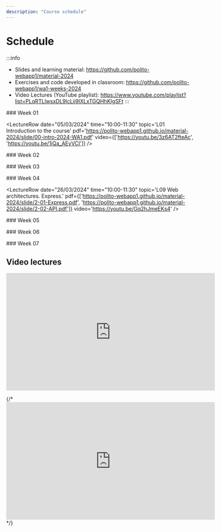 ```yaml
---
description: "Course schedule"
---
```




# Schedule

:::info
- Slides and learning material: https://github.com/polito-webapp1/material-2024
- Exercises and code developed in classroom: https://github.com/polito-webapp1/wa1-weeks-2024
- Video Lectures (YouTube playlist): https://www.youtube.com/playlist?list=PLqRTLlwsxDL9lcLij9lXLxTGQHhKIgSFt
:::

<LectureTable defaultTeacher="Fulvio Corno" defaultType="Lecture" showMaterial={true} language='EN'>

<LectureDivider>
### Week 01
</LectureDivider>


<LectureRow
    date="05/03/2024" time="10:00-11:30"
    topic='L01 Introduction to the course'
    pdf='https://polito-webapp1.github.io/material-2024/slide/00-intro-2024-WA1.pdf'
    video={['https://youtu.be/3z6AT2fteAc', 'https://youtu.be/1iQa_AEvVCI']}
/>

<LectureRow
    date="05/03/2024" time="11:30-13:00"
    topic='L02 Introduction to JavaScript'
    pdf='https://polito-webapp1.github.io/material-2024/slide/1-01-javascript-basics.pdf'
    video='https://youtu.be/8mxDWg3O0-M'
/>

<LectureRow
    date="07/03/2024" time="08:30-10:00"
    topic='L03 JavaScript Exercises on Arrays and Strings'
    type='Exercise'
    github='https://github.com/polito-webapp1/wa1-weeks-2024/blob/main/week01/exercises.md'
    video='https://youtu.be/xFfRqY85RQc'
/>

<LectureRow
    date="07/03/2024" time="10:00-11:30"
    topic='L04 JavaScript Objects and Functions'
    pdf='https://polito-webapp1.github.io/material-2024/slide/1-02-javascript-objects-functions.pdf'
    video='https://youtu.be/YpjdzeCe8sw'
/>

<LectureRow
    topic='Week 01 exercises'
    github='https://github.com/polito-webapp1/wa1-weeks-2024/tree/main/week01'
    teacher='' type=''
/>

<LectureDivider>
### Week 02
</LectureDivider>

<LectureRow
    date="12/03/2024" time="10:00-11:30"
    topic='L05 Constructor Functions. Callbacks. Exercise 3.'
    github='https://github.com/polito-webapp1/wa1-weeks-2024/blob/main/week02/exercise%203.md'
    video='https://youtu.be/uupGl6dcZJo'
/>  

<LectureRow
    date="12/03/2024" time="11:30-13:00"
    topic='L06 Functional programming. Exercise 3.'
    pdf='https://polito-webapp1.github.io/material-2024/slide/1-03-javascript-async-programming.pdf'
    video='https://youtu.be/xFSsudR-Buc'
/>

<LectureRow
    date="14/03/2024" time=""
    type='Lab'
    topic='Overall labs specification'
    teacher=''
    pdf='https://polito-webapp1.github.io/lab-2024/00-overall-labs-specification/overall-labs-specification.pdf'
/>

<LectureRow
    date="14/03/2024" time="08:30-10:00"
    type='Lab'
    topic='Lab 01 - Group 1'
    teacher='Juan Pablo Sáenz'
    pdf='https://polito-webapp1.github.io/lab-2024/lab01-node/lab01-getting-started-node.pdf'
    github='https://github.com/polito-webapp1/lab-2024/tree/main/lab01-node'
/>

<LectureRow
    date="14/03/2024" time="10:00-11:30"
    type='Lab'
    topic='Lab 01 - Group 2'
    teacher='Juan Pablo Sáenz'
    pdf='https://polito-webapp1.github.io/lab-2024/lab01-node/lab01-getting-started-node.pdf'
    github='https://github.com/polito-webapp1/lab-2024/tree/main/lab01-node'
/>

<LectureRow
    date="14/03/2024" time="10:00-11:30"
    type='Lab'
    topic='Lab 01 - Group 3'
    teacher='Luca Pezzolla'
    pdf='https://polito-webapp1.github.io/lab-2024/lab01-node/lab01-getting-started-node.pdf'
    github='https://github.com/polito-webapp1/lab-2024/tree/main/lab01-node'
/>

<LectureRow
    topic='Week 02 exercises'
    teacher='' type=''
    github='https://github.com/polito-webapp1/wa1-weeks-2024/tree/main/week02'
/>

<LectureDivider>
### Week 03
</LectureDivider>

<LectureRow
    date="19/03/2024" time="10:00-11:30"
    topic='L07 JavaScript Asynchronous Programming. Interfacing with SQLite.'
    video='https://youtu.be/lPbGHkCgSuQ'
/>

<LectureRow
    date="19/03/2024" time="11:30-13:00"
    topic='L08 Promises. Exercise on Asynchronous Programming.'
    github='https://github.com/polito-webapp1/wa1-weeks-2024/blob/main/week03/exercise%204.md'
    video='https://youtu.be/0cI_KmgfIRo'
/>

<LectureRow
    date="21/03/2024" time="08:30-10:00"
    type='Lab'
    topic='Lab 02 - Group 1'
    teacher='Juan Pablo Sáenz'
    pdf='https://polito-webapp1.github.io/lab-2024/lab02-node-database/lab02-node-database.pdf'
    github='https://github.com/polito-webapp1/lab-2024/tree/main/lab02-node-database'
/>

<LectureRow
    date="21/03/2024" time="10:00-11:30"
    type='Lab'
    topic='Lab 02 - Group 2'
    teacher='Juan Pablo Sáenz'
    pdf='https://polito-webapp1.github.io/lab-2024/lab02-node-database/lab02-node-database.pdf'
    github='https://github.com/polito-webapp1/lab-2024/tree/main/lab02-node-database'
/>

<LectureRow
    date="12/03/2024" time="10:00-11:30"
    type='Lab'
    topic='Lab 02 - Group 3'
    teacher='Luca Pezzolla'
    pdf='https://polito-webapp1.github.io/lab-2024/lab02-node-database/lab02-node-database.pdf'
    github='https://github.com/polito-webapp1/lab-2024/tree/main/lab02-node-database'
/>

<LectureRow
    topic='Week 03 exercises'
    teacher='' type=''
    github='https://github.com/polito-webapp1/wa1-weeks-2024/tree/main/week03'
/>

<LectureDivider>
### Week 04
</LectureDivider>

<LectureRow
    date="26/03/2024" time="10:00-11:30"
    topic='L09 Web architectures. Express.'
    pdf={['https://polito-webapp1.github.io/material-2024/slide/2-01-Express.pdf', 'https://polito-webapp1.github.io/material-2024/slide/2-02-API.pdf']}
    video='https://youtu.be/Gq2hJmeEKs4'
/>

<LectureRow
    date="26/03/2024" time="11:30-13:00"
    topic='L10 HTTP APIs. Exercise on API design.'
    github='https://github.com/polito-webapp1/wa1-weeks-2024/tree/main/week04'
    video='https://youtu.be/MMiuBLZsMco'
/>

<LectureRow
    type="🐰" teacher="" variant="info"
    topic='Easter Vacations'
/>

<LectureRow
    date="04/04/2024" time="08:30-10:00"
    type='Lab'
    topic='Lab 03 - Group 1'
    teacher='Juan Pablo Sáenz'
    pdf='https://polito-webapp1.github.io/lab-2024/lab03-express/lab03-express.pdf'
    github='https://github.com/polito-webapp1/lab-2024/tree/main/lab03-express'
/>

<LectureRow
    date="04/04/2024" time="10:00-11:30"
    type='Lab'
    topic='Lab 03 - Group 2'
    teacher='Juan Pablo Sáenz'
    pdf='https://polito-webapp1.github.io/lab-2024/lab03-express/lab03-express.pdf'
    github='https://github.com/polito-webapp1/lab-2024/tree/main/lab03-express'
/>

<LectureRow
    date="04/04/2024" time="10:00-11:30"
    type='Lab'
    topic='Lab 03 - Group 3'
    teacher='Luca Pezzolla'
    pdf='https://polito-webapp1.github.io/lab-2024/lab03-express/lab03-express.pdf'
    github='https://github.com/polito-webapp1/lab-2024/tree/main/lab03-express'
/>

<LectureRow
    topic='Week 04 exercises'
    teacher='' type=''
    github='https://github.com/polito-webapp1/wa1-weeks-2024/tree/main/week04'
/>

<LectureDivider>
### Week 05
</LectureDivider>

<LectureRow
    date="09/04/2024" time=""
    type='Reading'
    topic='HTML and CSS'
    pdf='https://polito-webapp1.github.io/material-2024/readings/3-0-reading-html-css.pdf'
/>


<LectureRow
    date="09/04/2024" time="10:00-11:30"
    topic='L11 Exercise on HTML, CSS and Bootstrap'
    type='Exercise'
    github='https://github.com/polito-webapp1/wa1-weeks-2024/blob/main/week05/exercise%206.md'
    video='https://youtu.be/4nEUaNJnUjg'
/>

<LectureRow
    date="09/04/2024" time="11:30-13:00"
    topic='L12 Javascript in the browser'
    pdf='https://polito-webapp1.github.io/material-2024/slide/3-01-JS-browser.pdf'
    video='https://youtu.be/m64hXq2JQ58'
/>

<LectureRow
    date="11/04/2024" time="08:30-10:00"
    type='Lab'
    topic='Lab 04 - Group 1'
    teacher='Juan Pablo Sáenz'
    pdf='https://polito-webapp1.github.io/lab-2024/lab04-html-css/lab04-html-css.pdf'
/>

<LectureRow
    date="11/04/2024" time="10:00-11:30"
    type='Lab'
    topic='Lab 04 - Group 2'
    teacher='Juan Pablo Sáenz'
    pdf='https://polito-webapp1.github.io/lab-2024/lab04-html-css/lab04-html-css.pdf'
/>

<LectureRow
    date="11/04/2024" time="10:00-11:30"
    type='Lab'
    topic='Lab 04 - Group 3'
    teacher='Luca Pezzolla'
    pdf='https://polito-webapp1.github.io/lab-2024/lab04-html-css/lab04-html-css.pdf'
/>

<LectureDivider>
### Week 06
</LectureDivider>

<LectureRow
    date="16/04/2024" time="10:00-11:30"
    topic='L13 Exercise on Javascript in the browser'
    type='Exercise'
/>

<LectureRow
    date="16/04/2024" time="11:30-13:00"
    topic='L14 Exercise on Javascript in the browser'
/>

<LectureRow
    date="18/04/2024" time="08:30-10:00"
    type='Lab'
    topic='Lab 05 - Group 1'
    teacher='Juan Pablo Sáenz'
/>

<LectureRow
    date="18/04/2024" time="10:00-11:30"
    type='Lab'
    topic='Lab 05 - Group 2'
    teacher='Juan Pablo Sáenz'
/>

<LectureRow
    date="18/04/2024" time="10:00-11:30"
    type='Lab'
    topic='Lab 05 - Group 3'
    teacher='Luca Pezzolla'
/>

<LectureDivider>
### Week 07
</LectureDivider>

<LectureRow
    date="23/04/2024" time="10:00-11:30"
    topic='L15'
    type='Exercise'
    teacher='Juan Pablo Sáenz'
/>

<LectureRow
    date="23/04/2024" time="11:30-13:00"
    topic='L16'
    teacher='Juan Pablo Sáenz'
/>

<LectureRow
    date="25/04/2024" time=""
    type="🌴" teacher="" variant="info"
    topic='Vacations'
/>



</LectureTable>

## Video lectures

<iframe width="560" height="315" src="https://www.youtube.com/embed/videoseries?list=PLqRTLlwsxDL9lcLij9lXLxTGQHhKIgSFt" title="YouTube video player" frameborder="0" allow="accelerometer; autoplay; clipboard-write; encrypted-media; gyroscope; picture-in-picture; web-share" allowfullscreen></iframe>

{/* <iframe width="560" height="315" src="https://www.youtube-nocookie.com/embed/videoseries?list=PLqRTLlwsxDL8WgeiSZVJzjEr1f9aHy2gz" title="YouTube video player" frameBorder="0" allow="accelerometer; autoplay; clipboard-write; encrypted-media; gyroscope; picture-in-picture; web-share" allowFullScreen></iframe>  */}
